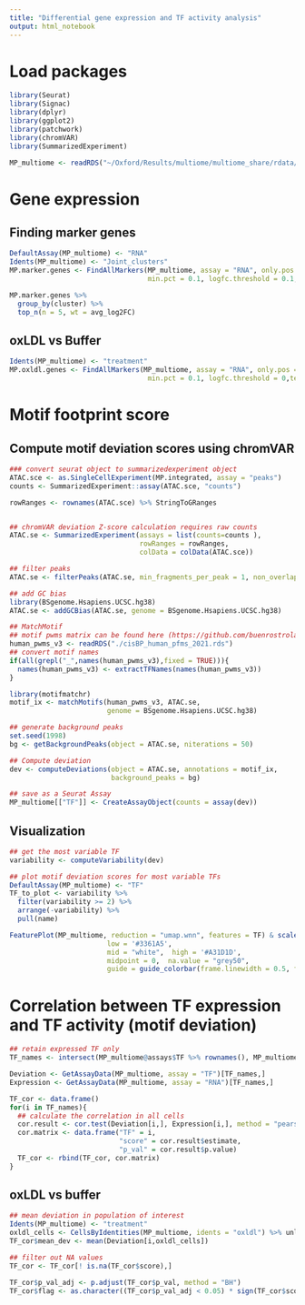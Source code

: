 ```yaml
---
title: "Differential gene expression and TF activity analysis"
output: html_notebook
---
```


# Load packages
```r
library(Seurat)
library(Signac)
library(dplyr)
library(ggplot2)
library(patchwork)
library(chromVAR)
library(SummarizedExperiment)
```

```r
MP_multiome <- readRDS("~/Oxford/Results/multiome/multiome_share/rdata/MP_multiome_Mar7.rds")
```


# Gene expression 
## Finding marker genes
```r
DefaultAssay(MP_multiome) <- "RNA"
Idents(MP_multiome) <- "Joint_clusters"
MP.marker.genes <- FindAllMarkers(MP_multiome, assay = "RNA", only.pos = TRUE, 
                                  min.pct = 0.1, logfc.threshold = 0.1,test.use = "LR", latent.vars = "percent.mt") 

MP.marker.genes %>% 
  group_by(cluster) %>%
  top_n(n = 5, wt = avg_log2FC) 
```

## oxLDL vs Buffer
```r
Idents(MP_multiome) <- "treatment"
MP.oxldl.genes <- FindAllMarkers(MP_multiome, assay = "RNA", only.pos = TRUE, 
                                  min.pct = 0.1, logfc.threshold = 0,test.use = "LR", latent.vars = "percent.mt", return.thresh = 1) 
```

# Motif footprint score

## Compute motif deviation scores using chromVAR
```r
### convert seurat object to summarizedexperiment object
ATAC.sce <- as.SingleCellExperiment(MP.integrated, assay = "peaks")
counts <- SummarizedExperiment::assay(ATAC.sce, "counts")

rowRanges <- rownames(ATAC.sce) %>% StringToGRanges


## chromVAR deviation Z-score calculation requires raw counts
ATAC.se <- SummarizedExperiment(assays = list(counts=counts ), 
                                rowRanges = rowRanges,
                                colData = colData(ATAC.sce))
```

```r
## filter peaks
ATAC.se <- filterPeaks(ATAC.se, min_fragments_per_peak = 1, non_overlapping = TRUE, ix_return = FALSE)
```

```r
## add GC bias
library(BSgenome.Hsapiens.UCSC.hg38)
ATAC.se <- addGCBias(ATAC.se, genome = BSgenome.Hsapiens.UCSC.hg38)
```

```r
## MatchMotif 
## motif pwms matrix can be found here (https://github.com/buenrostrolab/stimATAC_analyses_code/blob/master/data/cisBP_human_pfms_2021.rds)
human_pwms_v3 <- readRDS("./cisBP_human_pfms_2021.rds")
## convert motif names
if(all(grepl("_",names(human_pwms_v3),fixed = TRUE))){
  names(human_pwms_v3) <- extractTFNames(names(human_pwms_v3))
}

library(motifmatchr)
motif_ix <- matchMotifs(human_pwms_v3, ATAC.se, 
                        genome = BSgenome.Hsapiens.UCSC.hg38)
```

```r
## generate background peaks
set.seed(1998)
bg <- getBackgroundPeaks(object = ATAC.se, niterations = 50)

## Compute deviation
dev <- computeDeviations(object = ATAC.se, annotations = motif_ix,
                         background_peaks = bg)

```

```r
## save as a Seurat Assay
MP_multiome[["TF"]] <- CreateAssayObject(counts = assay(dev))
```

## Visualization

```r
## get the most variable TF
variability <- computeVariability(dev)
```

```r
## plot motif deviation scores for most variable TFs
DefaultAssay(MP_multiome) <- "TF"
TF_to_plot <- variability %>% 
  filter(variability >= 2) %>%
  arrange(-variability) %>% 
  pull(name) 

FeaturePlot(MP_multiome, reduction = "umap.wnn", features = TF) & scale_color_gradient2(name = "Deviation",
                        low = '#3361A5', 
                        mid = "white",  high = '#A31D1D',  
                        midpoint = 0,  na.value = "grey50",
                        guide = guide_colorbar(frame.linewidth = 0.5, frame.colour = "black"))
```

# Correlation between TF expression and TF activity (motif deviation)
```r
## retain expressed TF only
TF_names <- intersect(MP_multiome@assays$TF %>% rownames(), MP_multiome@assays$RNA %>% rownames())

Deviation <- GetAssayData(MP_multiome, assay = "TF")[TF_names,]
Expression <- GetAssayData(MP_multiome, assay = "RNA")[TF_names,]

TF_cor <- data.frame()
for(i in TF_names){
  ## calculate the correlation in all cells
  cor.result <- cor.test(Deviation[i,], Expression[i,], method = "pearson")
  cor.matrix <- data.frame("TF" = i,
                           "score" = cor.result$estimate,
                           "p_val" = cor.result$p.value)
  TF_cor <- rbind(TF_cor, cor.matrix)
}
```

## oxLDL vs buffer
```r
## mean deviation in population of interest
Idents(MP_multiome) <- "treatment"
oxldl_cells <- CellsByIdentities(MP_multiome, idents = "oxldl") %>% unlist
TF_cor$mean_dev <- mean(Deviation[i,oxldl_cells])

## filter out NA values
TF_cor <- TF_cor[! is.na(TF_cor$score),]

TF_cor$p_val_adj <- p.adjust(TF_cor$p_val, method = "BH")
TF_cor$flag <- as.character((TF_cor$p_val_adj < 0.05) * sign(TF_cor$score)) # 0 for non significant correlation, 1 for positive and -1 for negative correlation 
```

